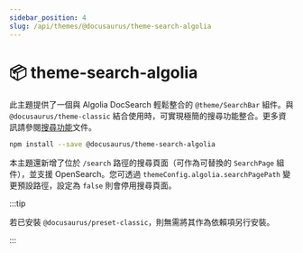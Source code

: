 ```yaml
---
sidebar_position: 4
slug: /api/themes/@docusaurus/theme-search-algolia
---
```


# 📦 theme-search-algolia

此主題提供了一個與 Algolia DocSearch 輕鬆整合的 `@theme/SearchBar` 組件。與 `@docusaurus/theme-classic` 結合使用時，可實現極簡的搜尋功能整合。更多資訊請參閱[搜尋功能](../../search.mdx)文件。

```bash npm2yarn
npm install --save @docusaurus/theme-search-algolia
```

本主題還新增了位於 `/search` 路徑的搜尋頁面（可作為可替換的 `SearchPage` 組件），並支援 OpenSearch。您可透過 `themeConfig.algolia.searchPagePath` 變更預設路徑，設定為 `false` 則會停用搜尋頁面。

:::tip

若已安裝 `@docusaurus/preset-classic`，則無需將其作為依賴項另行安裝。

:::